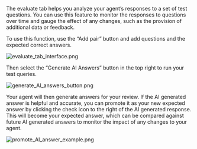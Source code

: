 The evaluate tab helps you analyze your agent’s responses to a set of test questions. You can use this feature to monitor the responses to questions over time and gauge the effect of any changes, such as the provision of additional data or feedback.

To use this function, use the “Add pair” button and add questions and the expected correct answers.

![evaluate_tab_interface.png](/docs/assets/copilots/evaluate_tab_interface.png)

Then select the “Generate AI Answers” button in the top right to run your test queries.

![generate_AI_answers_button.png](/docs/assets/copilots/generate_AI_answers_button.png)

Your agent will then generate answers for your review. If the AI generated answer is helpful and accurate, you can promote it as your new expected answer by clicking the check icon to the right of the AI generated response. This will become your expected answer, which can be compared against future AI generated answers to monitor the impact of any changes to your agent.

![promote_AI_answer_example.png](/docs/assets/copilots/promote_AI_answer_example.png)

